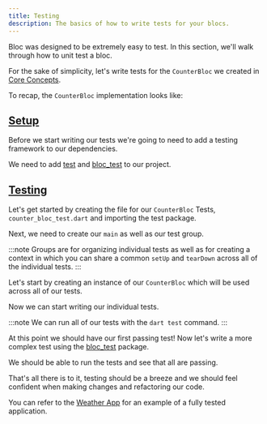 ```yaml
---
title: Testing
description: The basics of how to write tests for your blocs.
---
```



Bloc was designed to be extremely easy to test. In this section, we'll walk through how to unit test a bloc.

For the sake of simplicity, let's write tests for the `CounterBloc` we created in [Core Concepts](/bloc-concepts).

To recap, the `CounterBloc` implementation looks like:

<CounterBlocSnippet />

## [Setup](#setup)

Before we start writing our tests we're going to need to add a testing framework to our dependencies.

We need to add [test](https://pub.dev/packages/test) and [bloc_test](https://pub.dev/packages/bloc_test) to our project.

<AddDevDependenciesSnippet />

## [Testing](#testing)

Let's get started by creating the file for our `CounterBloc` Tests, `counter_bloc_test.dart` and importing the test package.

<CounterBlocTestImportsSnippet />

Next, we need to create our `main` as well as our test group.

<CounterBlocTestMainSnippet />

:::note
Groups are for organizing individual tests as well as for creating a context in which you can share a common `setUp` and `tearDown` across all of the individual tests.
:::

Let's start by creating an instance of our `CounterBloc` which will be used across all of our tests.

<CounterBlocTestSetupSnippet />

Now we can start writing our individual tests.

<CounterBlocTestInitialStateSnippet />

:::note
We can run all of our tests with the `dart test` command.
:::

At this point we should have our first passing test! Now let's write a more complex test using the [bloc_test](https://pub.dev/packages/bloc_test) package.

<CounterBlocTestBlocTestSnippet />

We should be able to run the tests and see that all are passing.

That's all there is to it, testing should be a breeze and we should feel confident when making changes and refactoring our code.

You can refer to the [Weather App](https://github.com/felangel/bloc/tree/master/examples/flutter_weather) for an example of a fully tested application.
